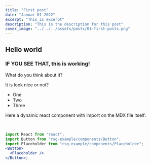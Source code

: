 ```yaml
---
title: "First post"
date: "Januar 01 2022"
excerpt: "This is excerpt"
description: "This is the description for this post"
cover_image: "../../../assets/posts/01-first-posts.png"
---
```





## Hello world

### IF YOU SEE THAT, this is working!

What do you think about it?

It is look nice or not?

- One
- Two
- Three

<AnotherTest />

Here a dynamic react component with import on the MDX file itself:

<ThemeTag label="works" />
<br />
<ThemeTag label="#THISISANICETAG" />
<Test />

```jsx
import React from "react";
import Button from "rsg-example/components/Button";
import Placeholder from "rsg-example/components/Placeholder";
<Button>
  <Placeholder />
</Button>;
```
